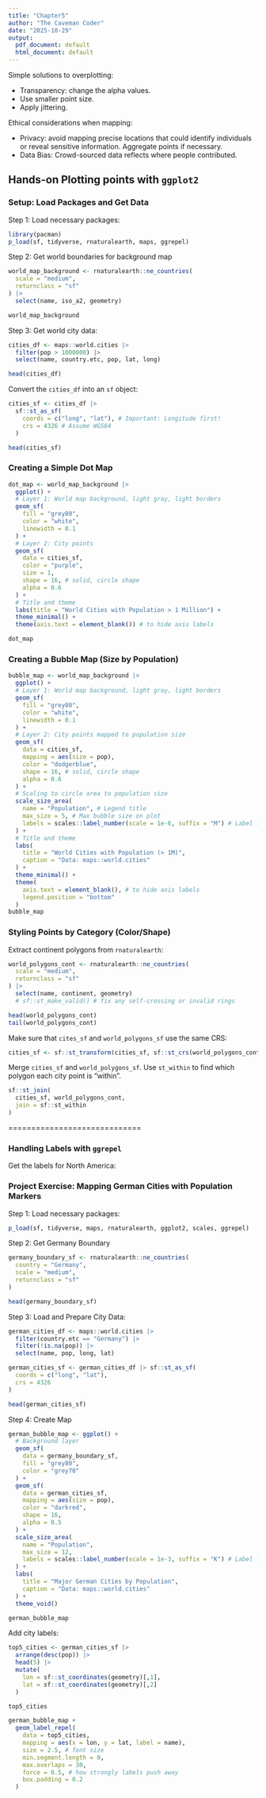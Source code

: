 ```yaml
---
title: "Chapter5"
author: "The Caveman Coder"
date: "2025-10-29"
output:
  pdf_document: default
  html_document: default
---
```


Simple solutions to overplotting:  

- Transparency: change the alpha values.  
- Use smaller point size.  
- Apply jittering.


Ethical considerations when mapping:  

- Privacy: avoid mapping precise locations that could identify individuals or
reveal sensitive information. Aggregate points if necessary.  
- Data Bias: Crowd-sourced data reflects where people contributed. 


## Hands-on Plotting points with `ggplot2`

### Setup: Load Packages and Get Data

Step 1: Load necessary packages:
```r
library(pacman)
p_load(sf, tidyverse, rnaturalearth, maps, ggrepel)
```

Step 2: Get world boundaries for background map
```r
world_map_background <- rnaturalearth::ne_countries(
  scale = "medium",
  returnclass = "sf"
) |> 
  select(name, iso_a2, geometry)

world_map_background
```

Step 3: Get world city data:
```r
cities_df <- maps::world.cities |> 
  filter(pop > 1000000) |> 
  select(name, country.etc, pop, lat, long)

head(cities_df)
```

Convert the `cities_df` into an `sf` object:
```r
cities_sf <- cities_df |> 
  sf::st_as_sf(
    coords = c("long", "lat"), # Important: Longitude first!
    crs = 4326 # Assume WGS84
  )

head(cities_sf)
```


### Creating a Simple Dot Map

```r
dot_map <- world_map_background |> 
  ggplot() +
  # Layer 1: World map background, light gray, light borders
  geom_sf(
    fill = "grey80",
    color = "white",
    linewidth = 0.1
  ) +
  # Layer 2: City points
  geom_sf(
    data = cities_sf,
    color = "purple",
    size = 1,
    shape = 16, # solid, circle shape
    alpha = 0.6
  ) +
  # Title and theme
  labs(title = "World Cities with Population > 1 Million") +
  theme_minimal() +
  theme(axis.text = element_blank()) # to hide axis labels

dot_map
```


### Creating a Bubble Map (Size by Population)
```r
bubble_map <- world_map_background |> 
  ggplot() +
  # Layer 1: World map background, light gray, light borders
  geom_sf(
    fill = "grey80",
    color = "white",
    linewidth = 0.1
  ) +
  # Layer 2: City points mapped to population size
  geom_sf(
    data = cities_sf,
    mapping = aes(size = pop),
    color = "dodgerblue",
    shape = 16, # solid, circle shape
    alpha = 0.6
  ) +
  # Scaling to circle area to population size
  scale_size_area(
    name = "Population", # Legend title
    max_size = 5, # Max bubble size on plot
    labels = scales::label_number(scale = 1e-6, suffix = "M") # Label formatting
  ) +
  # Title and theme
  labs(
    title = "World Cities with Population (> 1M)",
    caption = "Data: maps::world.cities"
  ) +
  theme_minimal() +
  theme(
    axis.text = element_blank(), # to hide axis labels
    legend.position = "bottom"
  )
bubble_map
```


### Styling Points by Category (Color/Shape)

Extract continent polygons from `rnaturalearth`:
```r
world_polygons_cont <- rnaturalearth::ne_countries(
  scale = "medium",
  returnclass = "sf"
) |> 
  select(name, continent, geometry)
  # sf::st_make_valid() # fix any self-crossing or invalid rings

head(world_polygons_cont)
tail(world_polygons_cont)
```

Make sure that `cites_sf` and `world_polygons_sf` use the same CRS:
```r
cities_sf <- sf::st_transform(cities_sf, sf::st_crs(world_polygons_cont))
```

Merge `cities_sf` and `world_polygons_sf`. Use `st_within` to find which polygon
each city point is "within".
```r
sf::st_join(
  cities_sf, world_polygons_cont,
  join = sf::st_within
)
```

=============================

### Handling Labels with `ggrepel`

Get the labels for North America:


### Project Exercise: Mapping German Cities with Population Markers

Step 1: Load necessary packages:
```r
p_load(sf, tidyverse, maps, rnaturalearth, ggplot2, scales, ggrepel)
```

Step 2: Get Germany Boundary
```r
germany_boundary_sf <- rnaturalearth::ne_countries(
  country = "Germany",
  scale = "medium",
  returnclass = "sf"
)

head(germany_boundary_sf)
```

Step 3: Load and Prepare City Data:
```r
german_cities_df <- maps::world.cities |> 
  filter(country.etc == "Germany") |> 
  filter(!is.na(pop)) |> 
  select(name, pop, long, lat)

german_cities_sf <- german_cities_df |> sf::st_as_sf(
  coords = c("long", "lat"),
  crs = 4326
)

head(german_cities_sf)
```

Step 4: Create Map
```r
german_bubble_map <- ggplot() +
  # Background layer
  geom_sf(
    data = germany_boundary_sf,
    fill = "grey80",
    color = "grey70"
  ) +
  geom_sf(
    data = german_cities_sf,
    mapping = aes(size = pop),
    color = "darkred",
    shape = 16, 
    alpha = 0.5
  ) +
  scale_size_area(
    name = "Population",
    max_size = 12,
    labels = scales::label_number(scale = 1e-3, suffix = "K") # Label formatting
  ) +
  labs(
    title = "Major German Cities by Population", 
    caption = "Data: maps::world.cities"
  ) +
  theme_void()

german_bubble_map
```

Add city labels:
```r
top5_cities <- german_cities_sf |> 
  arrange(desc(pop)) |> 
  head(5) |> 
  mutate(
    lon = sf::st_coordinates(geometry)[,1],
    lat = sf::st_coordinates(geometry)[,2]
  )

top5_cities

german_bubble_map +
  geom_label_repel(
    data = top5_cities,
    mapping = aes(x = lon, y = lat, label = name),
    size = 2.5, # font size
    min.segment.length = 0,
    max.overlaps = 30,
    force = 0.5, # how strongly labels push away
    box.padding = 0.2
  )
```









